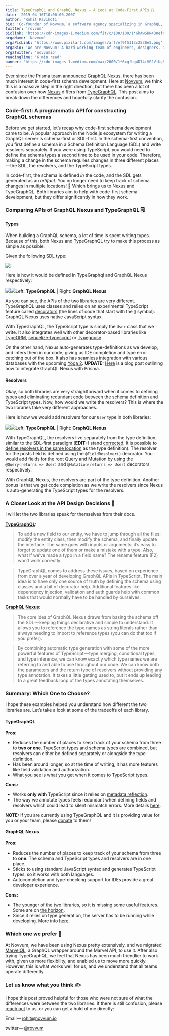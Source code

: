 ```yaml
---
title: TypeGraphQL and GraphQL Nexus — A Look at Code-First APIs 👀
date: '2019-04-16T10:00:00.200Z'
author: 'Rohit Ravikoti'
bio: 'Co-founder of Novvum, a software agency specializing in GraphQL, and daily meditator.'
twitter: 'rovvum'
piclink: 'https://cdn-images-1.medium.com/fit/c/100/100/1*GhAwSHN43nefc_vKW0rxRg.png'
orgaName: 'Novvum'
orgaPicLink: 'https://www.pixilart.com/images/art/ef9f5113c2530e5.png'
orgaBio: 'We are Novvum! A hard-working team of engineers, designers, and tech enthusiasts that are looking to share what we know!'
orgaTwitter: 'novvumio'
readingTime: '6 min read'
banner: 'https://cdn-images-1.medium.com/max/2600/1*6xgfhg4D74iVEJViUgRFyw.png'
---
```


Ever since the Prisma team [announced GraphQL Nexus](https://www.prisma.io/blog/introducing-graphql-nexus-code-first-graphql-server-development-ll6s1yy5cxl5/), there has been much interest in code-first schema development. Here at [Novvum](https://www.novvum.io/), we think this is a massive step in the right direction, but there has been a lot of confusion over how [Nexus](https://nexus.js.org/) differs from [TypeGraphQL](https://typegraphql.ml/). This post aims to break down the differences and hopefully clarify the confusion.

### Code-first: A programmatic API for constructing GraphQL schemas

Before we get started, let’s recap why code-first schema development came to be. A popular approach in the Node.js ecosystem for writing a GraphQL server is schema-first or SDL-first. In the schema-first convention, you first define a schema in a Schema Definition Language (SDL) and write resolvers separately. If you were using TypeScript, you would need to define the schema types a second time to be used in your code. Therefore, making a change in the schema requires changes in three different places — the SDL, the resolvers, and the TypeScript types.

In code-first, the schema is defined _in_ the code, and the SDL gets generated as an _artifact_. You no longer need to keep track of schema changes in multiple locations! 🎊 Which brings us to Nexus and TypeGraphQL. Both libraries aim to help with code-first schema development, but they differ significantly in how they work.

### Comparing APIs of GraphQL Nexus and TypeGraphQL 🗒

#### Types

When building a GraphQL schema, a lot of time is spent writing types. Because of this, both Nexus and TypeGraphQL try to make this process as simple as possible.

Given the following SDL type:

![](https://cdn-images-1.medium.com/max/1600/1*9NrTjz7jWH94dh7S2jqS-A.png)

Here is how it would be defined in TypeGraphql and GraphQL Nexus respectively:

![](https://cdn-images-1.medium.com/max/1200/1*8cYgWicNS9zPz_sd52krxQ.png)![](https://cdn-images-1.medium.com/max/1200/1*TEQjRCLll5xlov1T8BvGjA.png)Left: **TypeGraphQL** | Right: **GraphQL Nexus**

As you can see, the APIs of the two libraries are very different. TypeGraphQL uses classes and relies on an experimental TypeScript feature called [decorators](https://www.typescriptlang.org/docs/handbook/decorators.html) (the lines of code that start with the `@` symbol). GraphQL Nexus uses native JavaScript syntax.

With TypeGraphQL, the TypeScript type is simply the `User` class that we write. It also integrates well with other decorator-based libraries like [TypeORM](https://github.com/typeorm/typeorm), [sequelize-typescript](https://github.com/RobinBuschmann/sequelize-typescript) or [Typegoose](https://github.com/szokodiakos/typegoose).

On the other hand, Nexus auto-generates type-definitions as we develop, and infers them in our code, giving us IDE completion and type error catching out of the box. It also has seamless integration with various databases with the upcoming [Yoga 2](https://github.com/prisma/yoga2). **UPDATE:** [Here](https://www.prisma.io/blog/using-graphql-nexus-with-a-database-pmyl3660ncst) is a blog post outlining how to integrate GraphQL Nexus with Prisma.

#### Resolvers

Okay, so both libraries are very straightforward when it comes to defining types and eliminating redundant code between the schema definition and TypeScript types. Now, how would we write the resolvers? This is where the two libraries take very different approaches.

Here is how we would add resolvers for our `User` type in both libraries:

![](https://cdn-images-1.medium.com/max/1200/1*EUoMvvGBGHf0g5hdcuwePQ.png)![](https://cdn-images-1.medium.com/max/1200/1*u90eCZeVUxQ7dVC4PN3n0A.png)Left: **TypeGraphQL** | Right: **GraphQL Nexus**

With TypeGraphQL, the resolvers live separately from the type definition, similar to the SDL-first paradigm (**EDIT:** I stand [corrected](https://twitter.com/typegraphql/status/1118946711102197760). It is possible to [define resolvers in the same location](https://github.com/19majkel94/type-graphql/blob/v0.17.1/examples/simple-usage/recipe-type.ts#L25-L33) as the type definition). The resolver for the posts field is defined using the `@FieldResolver()` decorator. You would add fields for the root Query and Mutation by using the `@Query(returns => User)` and `@Mutation(returns => User)` decorators respectively.

With GraphQL Nexus, the resolvers are part of the type definition. Another bonus is that we get code completion as we write the resolvers since Nexus is auto-generating the TypeScript types for the resolvers.

### A Closer Look at the API Design Decisions 🔭

I will let the two libraries speak for themselves from their docs.

[**TypeGraphQL**](https://typegraphql.ml/docs/introduction.html#why)**:**

> To add a new field to our entity, we have to jump through all the files: modify the entity class, then modify the schema, and finally update the interface. The same goes with inputs or arguments: it’s easy to forget to update one of them or make a mistake with a type. Also, what if we’ve made a typo in a field name? The rename feature (F2) won’t work correctly.

> TypeGraphQL comes to address these issues, based on experience from over a year of developing GraphQL APIs in TypeScript. The main idea is to have only one source of truth by defining the schema using classes and a bit of decorator help. Additional features like dependency injection, validation and auth guards help with common tasks that would normally have to be handled by ourselves.

[**GraphQL Nexus**](https://nexus.js.org/docs/why-graphql-nexus)**:**

> The core idea of GraphQL Nexus draws from basing the schema off the SDL — keeping things declarative and simple to understand. It allows you to reference the type names as string literals rather than always needing to import to reference types (you can do that too if you prefer).

> By combining automatic type generation with some of the more powerful features of TypeScript — type merging, conditional types, and type inference, we can know exactly which type names we are referring to and able to use throughout our code. We can know both the parameters and the return type of resolvers without providing any type annotation. It takes a little getting used to, but it ends up leading to a great feedback loop of the types annotating themselves.

### Summary: Which One to Choose?

I hope these examples helped you understand how different the two libraries are. Let’s take a look at some of the tradeoffs of each library.

#### **TypeGraphQL**

**Pros:**

- Reduces the number of places to keep track of your schema from three to **two or one**. TypeScript types and schema types are combined, but resolvers can either be defined separately or alongside the type definition.
- Has been around longer, so at the time of writing, it has more features like field validation and authorization.
- What you see is what you get when it comes to TypeScript types.

**Cons:**

- Works **only with** TypeScript since it relies on [metadata reflection](https://github.com/rbuckton/reflect-metadata).
- The way we annotate types feels redundant when defining fields and resolvers which could lead to silent mismatch errors. More details [here](https://github.com/19majkel94/type-graphql/issues/296).

**NOTE:** If you are currently using TypeGraphQL and it is providing value for you or your team, please [donate](https://opencollective.com/typegraphql) to them!

#### **GraphQL Nexus**

**Pros:**

- Reduces the number of places to keep track of your schema from three to **one**. The schema and TypeScript types and resolvers are in one place.
- Sticks to using standard JavaScript syntax and generates TypeScript types, so it works with both languages.
- Autocompletion and type-checking support for IDEs provide a great developer experience.

**Cons:**

- The younger of the two libraries, so it is missing some useful features. Some are on [the horizon](https://nexus.js.org/docs/future-features).
- Since it relies on type generation, the server has to be running while developing. More info [here](https://github.com/prisma/nexus/issues/77).

### Which one we prefer 🙌

At Novvum, we have been using Nexus pretty extensively, and we migrated [MarvelQL](https://github.com/Novvum/MarvelQL), a GraphQL wrapper around the Marvel API, to use it. After also trying TypeGraphQL, we feel that Nexus has been much friendlier to work with, given us more flexibility, and enabled us to move more quickly. However, this is what works well for us, and we understand that all teams operate differently.

### Let us know what you think ✍️

I hope this post proved helpful for those who were not sure of what the differences were between the two libraries. If there is still confusion, please [reach out](https://www.novvum.io/contact-us) to us, or you can get a hold of me directly:

Email — [rohit@novvum.io](mailto:rohit@novvum.io)

twitter — [@rovvum](https://twitter.com/rovvum)
